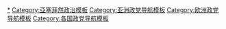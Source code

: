 {{Navbox
|name=阿塞拜疆政党
|title={{flagicon|Azerbaijan}} [[阿塞拜疆政党列表|阿塞拜疆政党]] 
|bodyclass=hlist

|group1=[[国民议会 (阿塞拜疆)|国民议会]]（125）
|list1=
*[[新阿塞拜疆党]] (69)
*[[公民团结党]] (2)
*[[阿塞拜疆民主启蒙党]] (1)
*[[阿塞拜疆社会繁荣党]] (1)
*[[公民团结党]] (1)
*[[伟大秩序党]] (1)
*[[祖国党 (阿塞拜疆)|祖国党]] (1)
*[[民族复兴运动党]] (1)
*[[争取民主改革党]] (1)
*[[阿塞拜疆社会民主党]] (1)
*[[团结党 (阿塞拜疆)|团结党]] (1)
*[[全阿塞拜疆人民阵线党]] (1)

|group2=其他政党
|list2=
*[[为了阿塞拜疆联盟党]]
*[[阿塞拜疆共产党]]
*[[阿塞拜疆民主大会]]
*[[阿塞拜疆民主党]]
*[[阿塞拜疆自由党]]
*[[阿塞拜疆民族民主党]]
*[[阿塞拜疆民族独立党]]
*[[阿塞拜疆人民阵线党]]
*[[阿塞拜疆共产党 (1996年)]]
*[[阿塞拜疆共产党 (2011年)]]
*[[同胞党]]
*[[正义党 (阿塞拜疆)|正义党]]
*[[现代平等党]]
*[[穆萨瓦特党]]
*[[民族团结 (阿塞拜疆)|民族团结]]
*[[希望党]]
*[[阿塞拜疆联合共产党]]
*[[美德党 (阿塞拜疆)|美德党]]
*[[阿塞拜疆新世代共产党]]

| below = 
* [[阿塞拜疆政治]]
* [[各国执政党列表]]
* [[Portal:政治|政治专题]]
}}<noinclude>
[[Category:阿塞拜疆政党|*]]
[[Category:亞塞拜然政治模板]]
[[Category:亚洲政党导航模板]]
[[Category:欧洲政党导航模板]]
[[Category:各国政党导航模板]]
</noinclude>